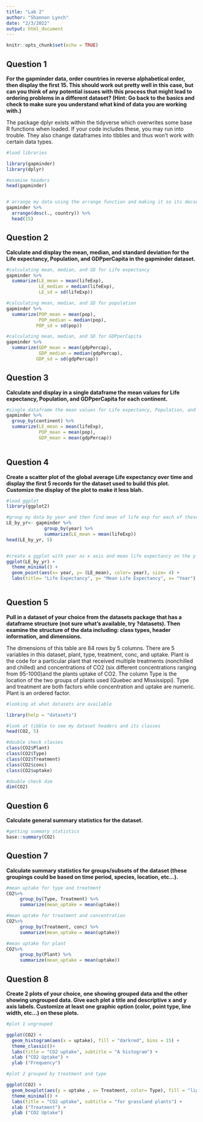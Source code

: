 ```yaml
---
title: "Lab 2"
author: "Shannon Lynch"
date: "2/3/2022"
output: html_document
---
```



```r
knitr::opts_chunk$set(echo = TRUE)
```

## Question 1

**For the gapminder data, order countries in reverse alphabetical order, then display the first 15. This should work out pretty well in this case, but can you think of any potential issues with this process that might lead to ordering problems in a different dataset? (Hint: Go back to the basics and check to make sure you understand what kind of data you are working with.) ** 

The package dplyr exists within the tidyverse which overwrites some base R functions when loaded. If your code includes these, you may run into trouble. They also change dataframes into tibbles and thus won't work with certain data types.



```r
#load libraries 

library(gapminder)
library(dplyr)

#examine headers
head(gapminder)


# arrange my data using the arrange function and making it so its decsending by country
gapminder %>% 
  arrange(desc(., country)) %>%
  head(15)

```

## Question 2

**Calculate and display the mean, median, and standard deviation for the Life expectancy, Population, and GDPperCapita in the gapminder dataset.**

```r

#calculating mean, median, and SD for Life expectancy
gapminder %>% 
  summarize(LE_mean = mean(lifeExp),
            LE_median = median(lifeExp),
            LE_sd = sd(lifeExp))

#calculating mean, median, and SD for population
gapminder %>% 
  summarize(POP_mean = mean(pop),
            POP_median = median(pop),
           POP_sd = sd(pop))

#calculating mean, median, and SD for GDPperCapita
gapminder %>% 
  summarize(GDP_mean = mean(gdpPercap),
            GDP_median = median(gdpPercap),
           GDP_sd = sd(gdpPercap))


```

## Question 3

**Calculate and display in a single dataframe the mean values for Life expectancy, Population, and GDPperCapita for each continent.**

```r

#single dataframe the mean values for Life expectancy, Population, and GDPperCapita grouped by continent 
gapminder %>% 
  group_by(continent) %>%
  summarize(LE_mean = mean(lifeExp),
            POP_mean = mean(pop),
            GDP_mean = mean(gdpPercap))
      

```

## Question 4

**Create a scatter plot of the global average Life expectancy over time and display the first 5 records for the dataset used to build this plot. Customize the display of the plot to make it less blah.**

```r

#load ggplot
library(ggplot2)

#group my data by year and then find mean of life exp for each of these years, print first 5 rows
LE_by_yr<- gapminder %>% 
              group_by(year) %>%
              summarize(LE_mean = mean(lifeExp))
head(LE_by_yr, 5)


#create a ggplot with year as x axis and mean life expectancy on the y axis
ggplot(LE_by_yr) + 
  theme_minimal() +
  geom_point(aes(x= year, y= (LE_mean), color= year), size= 4) +
  labs(title= "Life Expectancy", y= "Mean Life Expectancy", x= "Year")



```

## Question 5

**Pull in a dataset of your choice from the datasets package that has a dataframe structure (not sure what’s available, try ?datasets). Then examine the structure of the data including: class types, header information, and dimensions.**

The dimensions of this table are 84 rows by 5 columns. There are 5 variables in this dataset, plant, type, treatment, conc, and uptake. Plant is the code for a particular plant that received multiple treatments (nonchilled and chilled) and concentrations of CO2 (six different concentrations ranging from 95-1000)and the plants uptake of CO2. The column Type is the location of the two groups of plants used (Quebec and Mississippi). Type and treatment are both factors while concentration and uptake are numeric. Plant is an ordered factor. 



```r

#looking at what datasets are available 

library(help = "datasets")

#look at tibble to see my dataset headers and its classes
head(CO2, 5) 

#double check classes
class(CO2$Plant)
class(CO2$Type)
class(CO2$Treatment)
class(CO2$conc)
class(CO2$uptake)

#double check dim
dim(CO2)

```

## Question 6

**Calculate general summary statistics for the dataset.**

```r

#getting summary statistics
base::summary(CO2)

```

## Question 7

**Calculate summary statistics for groups/subsets of the dataset (these groupings could be based on time period, species, location, etc…).**

```r

#mean uptake for type and treatment
CO2%>% 
     group_by(Type, Treatment) %>%
     summarize(mean_uptake = mean(uptake))

#mean uptake for treatment and concentration 
CO2%>% 
     group_by(Treatment, conc) %>%
     summarize(mean_uptake = mean(uptake))

#mean uptake for plant
CO2%>% 
     group_by(Plant) %>%
     summarize(mean_uptake = mean(uptake))

```

## Question 8

**Create 2 plots of your choice, one showing grouped data and the other showing ungrouped data. Give each plot a title and descriptive x and y axis labels. Customize at least one graphic option (color, point type, line width, etc…) on these plots.**

```r
#plot 1 ungrouped

ggplot(CO2) + 
  geom_histogram(aes(x = uptake), fill = "darkred", bins = 15) +
  theme_classic()+
  labs(title = "CO2 uptake", subtitle = "A histogram") +
  xlab ("CO2 Uptake") +
  ylab ("Frequency")

#plot 2 grouped by treatment and type

ggplot(CO2) + 
  geom_boxplot(aes(y = uptake , x= Treatment, color= Type), fill = "lightgray") +
  theme_minimal() +
  labs(title = "CO2 uptake", subtitle = "for grassland plants") +
  xlab ("Treatment") +
  ylab ("CO2 Uptake")
```


